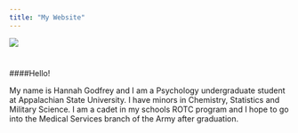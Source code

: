 ```yaml
---
title: "My Website"
---
```


![](mountain-highway.jpg)


#


####Hello!

My name is Hannah Godfrey and I am a Psychology undergraduate student at Appalachian State University. I have minors in Chemistry, Statistics and Military Science. I am a cadet in my schools ROTC program and I hope to go into the Medical Services branch of the Army after graduation. 